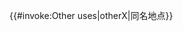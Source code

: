 <includeonly>{{#invoke:Other uses|otherX|同名地点}}</includeonly><noinclude>{{Documentation}}</noinclude>